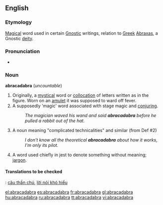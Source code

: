 ==English==

===Etymology===
{{wikipedia}}
[[Magical]] word used in certain [[Gnostic]] writings, relation to [[Greek]] [[Abraxas]], a Gnostic [[deity]].

===Pronunciation===
*{{audio|en-us-abracadabra.ogg|Audio (US)}}

===Noun===
'''abracadabra''' (''uncountable'')

# Originally, a [[mystical]] word or [[collocation]] of letters written as in the figure. Worn on an [[amulet]] it was supposed to ward off fever. 
# A supposedly 'magic' word associated with stage magic and [[conjuring]].
#:''The magician waved his wand and said '''abracadabra''' before he pulled a rabbit out of the hat.''
# A noun meaning "complicated technicalities" and similar (from Def #2)
#:''I don't know all the theoretical '''abracadabra''' about how it works, I'm only its pilot.''
# A word used chiefly in jest to denote something without meaning; [[jargon]].

====Translations to be checked====
{{checktrans}}
{{ttbc|Vietnamese}}: [[câu thần chú]], [[lời nói khó hiểu]]

[[el:abracadabra]]
[[es:abracadabra]]
[[fr:abracadabra]]
[[gl:abracadabra]]
[[hu:abracadabra]]
[[ru:abracadabra]]
[[tt:abracadabra]]
[[vi:abracadabra]]